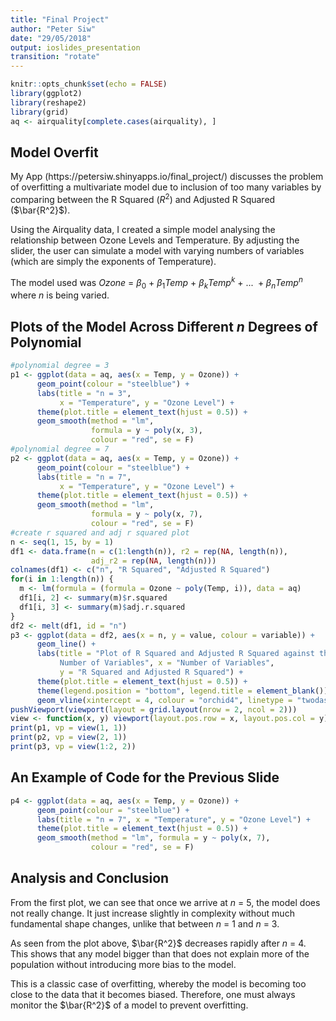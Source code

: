 ```yaml
---
title: "Final Project"
author: "Peter Siw"
date: "29/05/2018"
output: ioslides_presentation
transition: "rotate"
---
```


```r
knitr::opts_chunk$set(echo = FALSE)
library(ggplot2)
library(reshape2)
library(grid)
aq <- airquality[complete.cases(airquality), ]
```

## Model Overfit

My App (https://petersiw.shinyapps.io/final_project/) discusses the 
problem of overfitting a multivariate model due to inclusion of too many 
variables by comparing between the R Squared ($R^2$) and Adjusted R Squared ($\bar{R^2}$).

Using the Airquality data, I created a simple model analysing the relationship
between Ozone Levels and Temperature. By adjusting the slider, the user can
simulate a model with varying numbers of variables (which are simply the 
exponents of Temperature). 

The model used was $Ozone~=~\beta_{0}~+~\beta_{1}Temp~+~\beta_{k}Temp^k~+~...~+\beta_{n}Temp^n$ where $n$ is being varied.

## Plots of the Model Across Different $n$ Degrees of Polynomial

```r
#polynomial degree = 3
p1 <- ggplot(data = aq, aes(x = Temp, y = Ozone)) + 
      geom_point(colour = "steelblue") + 
      labs(title = "n = 3",
           x = "Temperature", y = "Ozone Level") + 
      theme(plot.title = element_text(hjust = 0.5)) +
      geom_smooth(method = "lm", 
                  formula = y ~ poly(x, 3),
                  colour = "red", se = F)
#polynomial degree = 7
p2 <- ggplot(data = aq, aes(x = Temp, y = Ozone)) + 
      geom_point(colour = "steelblue") + 
      labs(title = "n = 7",
           x = "Temperature", y = "Ozone Level") + 
      theme(plot.title = element_text(hjust = 0.5)) +
      geom_smooth(method = "lm", 
                  formula = y ~ poly(x, 7),
                  colour = "red", se = F)
#create r squared and adj r squared plot
n <- seq(1, 15, by = 1)
df1 <- data.frame(n = c(1:length(n)), r2 = rep(NA, length(n)), 
                  adj_r2 = rep(NA, length(n)))
colnames(df1) <- c("n", "R Squared", "Adjusted R Squared")
for(i in 1:length(n)) {
  m <- lm(formula = (formula = Ozone ~ poly(Temp, i)), data = aq)
  df1[i, 2] <- summary(m)$r.squared
  df1[i, 3] <- summary(m)$adj.r.squared
}
df2 <- melt(df1, id = "n")
p3 <- ggplot(data = df2, aes(x = n, y = value, colour = variable)) +
      geom_line() +
      labs(title = "Plot of R Squared and Adjusted R Squared against the 
           Number of Variables", x = "Number of Variables", 
           y = "R Squared and Adjusted R Squared") + 
      theme(plot.title = element_text(hjust = 0.5)) +
      theme(legend.position = "bottom", legend.title = element_blank()) +
      geom_vline(xintercept = 4, colour = "orchid4", linetype = "twodash")
pushViewport(viewport(layout = grid.layout(nrow = 2, ncol = 2)))
view <- function(x, y) viewport(layout.pos.row = x, layout.pos.col = y)
print(p1, vp = view(1, 1))
print(p2, vp = view(2, 1))
print(p3, vp = view(1:2, 2))
```

## An Example of Code for the Previous Slide

``` r
p4 <- ggplot(data = aq, aes(x = Temp, y = Ozone)) + 
      geom_point(colour = "steelblue") + 
      labs(title = "n = 7", x = "Temperature", y = "Ozone Level") + 
      theme(plot.title = element_text(hjust = 0.5)) +
      geom_smooth(method = "lm", formula = y ~ poly(x, 7),
                  colour = "red", se = F)
```

## Analysis and Conclusion

From the first plot, we can see that once we arrive at $n~=~5$, the model does not really change. It just increase slightly in complexity without much fundamental shape changes, unlike that between $n~=~1$ and $n~=~3$. 

As seen from the plot above, $\bar{R^2}$ decreases rapidly after $n~=~4$. This shows that any model bigger than that does not explain more of the population without introducing more bias to the model.

This is a classic case of overfitting, whereby the model is becoming too close to the data that it becomes biased. Therefore, one must always monitor the $\bar{R^2}$ of a model to prevent overfitting.
